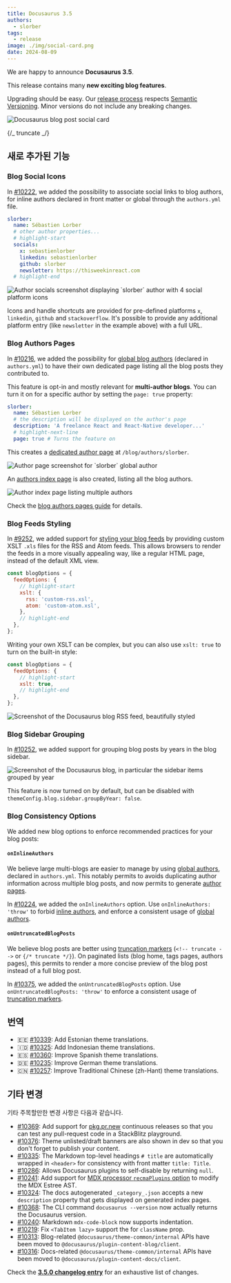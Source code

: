 ```yaml
---
title: Docusaurus 3.5
authors:
  - slorber
tags:
  - release
image: ./img/social-card.png
date: 2024-08-09
---
```


We are happy to announce **Docusaurus 3.5**.

This release contains many **new exciting blog features**.

Upgrading should be easy. Our [release process](/community/release-process) respects [Semantic Versioning](https://semver.org/). Minor versions do not include any breaking changes.

![Docusaurus blog post social card](./img/social-card.png)

{/_ truncate _/}

## 새로 추가된 기능

### Blog Social Icons

In [#10222](https://github.com/facebook/docusaurus/pull/10222), we added the possibility to associate social links to blog authors, for inline authors declared in front matter or global through the `authors.yml` file.

```yml title="blog/authors.yml"
slorber:
  name: Sébastien Lorber
  # other author properties...
  # highlight-start
  socials:
    x: sebastienlorber
    linkedin: sebastienlorber
    github: slorber
    newsletter: https://thisweekinreact.com
  # highlight-end
```

![Author socials screenshot displaying \`slorber\` author with 4 social platform icons](./img/author-socials.png)

Icons and handle shortcuts are provided for pre-defined platforms `x`, `linkedin`, `github` and `stackoverflow`. It's possible to provide any additional platform entry (like `newsletter` in the example above) with a full URL.

### Blog Authors Pages

In [#10216](https://github.com/facebook/docusaurus/pull/10216), we added the possibility for [global blog authors](/docs/blog#global-authors) (declared in `authors.yml`) to have their own dedicated page listing all the blog posts they contributed to.

This feature is opt-in and mostly relevant for **multi-author blogs**. You can turn it on for a specific author by setting the `page: true` property:

```yml title="blog/authors.yml"
slorber:
  name: Sébastien Lorber
  # the description will be displayed on the author's page
  description: 'A freelance React and React-Native developer...'
  # highlight-next-line
  page: true # Turns the feature on
```

This creates a [dedicated author page](/blog/authors/slorber) at `/blog/authors/slorber`.

![Author page screenshot for \`slorber\` global author](./img/author-page.png)

An [authors index page](/blog/authors) is also created, listing all the blog authors.

![Author index page listing multiple authors](./img/author-index.png)

Check the [blog authors pages guide](/docs/blog#authors-pages) for details.

### Blog Feeds Styling

In [#9252](https://github.com/facebook/docusaurus/pull/9252), we added support for [styling your blog feeds](https://darekkay.com/blog/rss-styling/) by providing custom XSLT `.xls` files for the RSS and Atom feeds. This allows browsers to render the feeds in a more visually appealing way, like a regular HTML page, instead of the default XML view.

```js title="website/docusaurus.config.js"
const blogOptions = {
  feedOptions: {
    // highlight-start
    xslt: {
      rss: 'custom-rss.xsl',
      atom: 'custom-atom.xsl',
    },
    // highlight-end
  },
};
```

Writing your own XSLT can be complex, but you can also use `xslt: true` to turn on the built-in style:

```js title="website/docusaurus.config.js"
const blogOptions = {
  feedOptions: {
    // highlight-start
    xslt: true,
    // highlight-end
  },
};
```

![Screenshot of the Docusaurus blog RSS feed, beautifully styled](./img/blog-feed-xslt.png)

### Blog Sidebar Grouping

In [#10252](https://github.com/facebook/docusaurus/pull/10252), we added support for grouping blog posts by years in the blog sidebar.

![Screenshot of the Docusaurus blog, in particular the sidebar items grouped by year](./img/blog-sidebar-years.png)

This feature is now turned on by default, but can be disabled with `themeConfig.blog.sidebar.groupByYear: false`.

### Blog Consistency Options

We added new blog options to enforce recommended practices for your blog posts:

#### `onInlineAuthors`

We believe large multi-blogs are easier to manage by using [global authors](/docs/blog#global-authors), declared in `authors.yml`. This notably permits to avoids duplicating author information across multiple blog posts, and now permits to generate [author pages](/docs/blog#authors-pages).

In [#10224](https://github.com/facebook/docusaurus/pull/10224), we added the `onInlineAuthors` option. Use `onInlineAuthors: 'throw'` to forbid [inline authors](/docs/blog#inline-authors), and enforce a consistent usage of [global authors](/docs/blog#global-authors).

#### `onUntruncatedBlogPosts`

We believe blog posts are better using [truncation markers](/docs/blog#blog-list) (`<!-- truncate -->` or `{/* truncate */}`). On paginated lists (blog home, tags pages, authors pages), this permits to render a more concise preview of the blog post instead of a full blog post.

In [#10375](https://github.com/facebook/docusaurus/pull/10375), we added the `onUntruncatedBlogPosts` option. Use `onUntruncatedBlogPosts: 'throw'` to enforce a consistent usage of [truncation markers](/docs/blog#blog-list).

## 번역

- 🇪🇪 [#10339](https://github.com/facebook/docusaurus/pull/10339): Add Estonian theme translations.
- 🇮🇩 [#10325](https://github.com/facebook/docusaurus/pull/10325): Add Indonesian theme translations.
- 🇪🇸 [#10360](https://github.com/facebook/docusaurus/pull/10360): Improve Spanish theme translations.
- 🇩🇪 [#10235](https://github.com/facebook/docusaurus/pull/10235): Improve German theme translations.
- 🇨🇳 [#10257](https://github.com/facebook/docusaurus/pull/10257): Improve Traditional Chinese (zh-Hant) theme translations.

## 기타 변경

기타 주목할만한 변경 사항은 다음과 같습니다.

- [#10369](https://github.com/facebook/docusaurus/pull/10369): Add support for [pkg.pr.new](https://pkg.pr.new) continuous releases so that you can test any pull-request code in a StackBlitz playground.
- [#10376](https://github.com/facebook/docusaurus/pull/10376): Theme unlisted/draft banners are also shown in dev so that you don't forget to publish your content.
- [#10335](https://github.com/facebook/docusaurus/pull/10335): The Markdown top-level headings `# title` are automatically wrapped in `<header>` for consistency with front matter `title: Title`.
- [#10286](https://github.com/facebook/docusaurus/pull/10286): Allows Docusaurus plugins to self-disable by returning `null`.
- [#10241](https://github.com/facebook/docusaurus/pull/10241): Add support for [MDX processor `recmaPlugins` option](https://mdxjs.com/packages/mdx/#processoroptions) to modify the MDX Estree AST.
- [#10324](https://github.com/facebook/docusaurus/pull/10324): The docs autogenerated `_category_.json` accepts a new `description` property that gets displayed on generated index pages.
- [#10368](https://github.com/facebook/docusaurus/pull/10368): The CLI command `docusaurus --version` now actually returns the Docusaurus version.
- [#10240](https://github.com/facebook/docusaurus/pull/10240): Markdown `mdx-code-block` now supports indentation.
- [#10219](https://github.com/facebook/docusaurus/pull/10219): Fix `<TabItem lazy>` support the for `className` prop.
- [#10313](https://github.com/facebook/docusaurus/pull/10313): Blog-related `@docusaurus/theme-common/internal` APIs have been moved to `@docusaurus/plugin-content-blog/client`.
- [#10316](https://github.com/facebook/docusaurus/pull/10316): Docs-related `@docusaurus/theme-common/internal` APIs have been moved to `@docusaurus/plugin-content-docs/client`.

Check the **[3.5.0 changelog entry](/changelog/3.5.0)** for an exhaustive list of changes.
